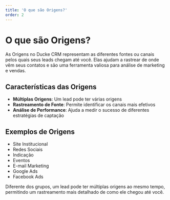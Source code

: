 ```yaml
---
title: 'O que são Origens?'
order: 2
---
```


# O que são Origens?


As Origens no Ducke CRM representam as diferentes fontes ou canais pelos quais seus leads chegam até você. Elas ajudam a rastrear de onde vêm seus contatos e são uma ferramenta valiosa para análise de marketing e vendas.

## Características das Origens

- **Múltiplas Origens**: Um lead pode ter várias origens
- **Rastreamento de Fonte**: Permite identificar os canais mais efetivos
- **Análise de Performance**: Ajuda a medir o sucesso de diferentes estratégias de captação

## Exemplos de Origens

- Site Institucional
- Redes Sociais
- Indicação
- Eventos
- E-mail Marketing
- Google Ads
- Facebook Ads

<Callout type="info">
  Diferente dos grupos, um lead pode ter múltiplas origens ao mesmo tempo, permitindo um rastreamento mais detalhado de como ele chegou até você.
</Callout> 